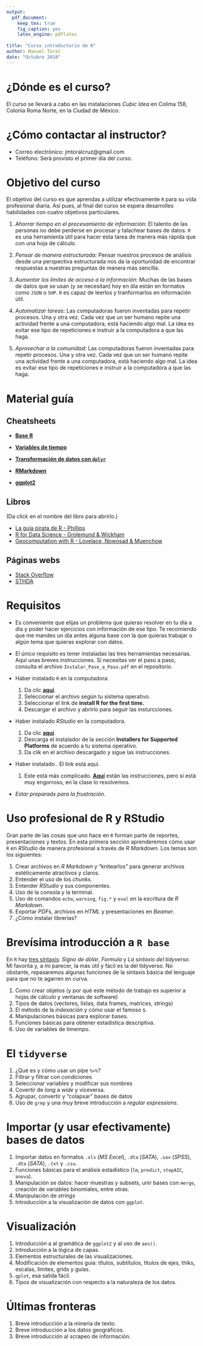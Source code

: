 ```yaml
---
output: 
  pdf_document:
    keep_tex: true
    fig_caption: yes
    latex_engine: pdflatex
    
title: "Curso introductorio de R"
author: Manuel Toral
date: "Octubre 2018"
---
```


# ¿Dónde es el curso?

El curso se llevará a cabo en las instalaciones *Cubic Idea* en Colima 158, Colonia Roma Norte, en la Ciudad de México.

# ¿Cómo contactar al instructor?

- Correo electrónico: jmtoralcruz@gmail.com
- Teléfono: Será provisto el primer día del curso.

# Objetivo del curso

El objetivo del curso es que aprendas a utilizar efectivamente `R` para su vida profesional diaria. Así pues, al final del curso se espera desarrolles habilidades con cuatro objetivos particulares.

1. *Ahorrar tiempo en el procesamiento de información:* El talento de las personas no debe perderse en procesar y talachear bases de datos. `R` es una herramienta útil para hacer esta tarea de manera más rápida que con una hoja de cálculo.

2. *Pensar de manera estructurada:* Pensar nuestros procesos de análisis desde una perspectiva estructurada nos da la oportunidad de encontrar respuestas a nuestras preguntas de manera más sencilla.

3. *Aumentar los límites de acceso a la información:* Muchas de las bases de datos que se usan (y se necesitan) hoy en día están en formatos como `JSON` o `SHP`. `R` es capaz de leerlos y tranformarlos en información útil.

4. *Automatizar tareas:* Las computadoras fueron inventadas para repetir procesos. Una y otra vez. Cada vez que un ser humano repite una actividad frente a una computadora, está haciendo algo mal. La idea es evitar ese tipo de repeticiones e instruir a la computadora a que las haga.

5. *Aprovechar a la comunidad:* Las computadoras fueron inventadas para repetir procesos. Una y otra vez. Cada vez que un ser humano repite una actividad frente a una computadora, está haciendo algo mal. La idea es evitar ese tipo de repeticiones e instruir a la computadora a que las haga.

# Material guía

## Cheatsheets

- [**Base R**](https://www.rstudio.com/wp-content/uploads/2016/10/r-cheat-sheet-3.pdf)

- [**Variables de tiempo**](https://github.com/rstudio/cheatsheets/raw/master/lubridate.pdf)

- [**Transformación de datos con `dplyr`**](https://github.com/rstudio/cheatsheets/raw/master/data-transformation.pdf)

- [**RMarkdown**](https://www.rstudio.com/wp-content/uploads/2015/03/rmarkdown-reference.pdf)

- [**ggplot2**](https://github.com/rstudio/cheatsheets/raw/master/data-visualization-2.1.pdf)






## Libros

(Da click en el nombre del libro para abrirlo.)

- [La guía pirata de R - Phillips](https://bookdown.org/ndphillips/YaRrr/)
- [R for Data Science - Grolemund & Wickham](http://r4ds.had.co.nz/)
- [Geocomputation with R - Lovelace, Nowosad & Muenchow](https://geocompr.robinlovelace.net/)



## Páginas webs

- [Stack Overflow](https://stackoverflow.com/)
- [STHDA](http://www.sthda.com/english/)


# Requisitos

- Es conveniente que elijas un problema que quieras resolver en tu día a día y poder hacer ejercicios con información de ese tipo. Te recomiendo que me mandes un día antes alguna base con la que quieras trabajar o algún tema que quieras explorar con datos.

- El único requisito es tener instaladas las tres herramientas necesarias. Aquí unas breves instrucciones. Si necesitas ver el paso a paso, consulta el archivo `Instalar_Paso_a_Paso.pdf` en el repositorio.

- Haber instalado `R` en la computadora. 
    1. Da clic [**aquí**](https://cran.itam.mx/).
    2. Seleccionar el archivo según tu sistema operativo.
    3. Seleccionar el link de **install R for the first time.**
    4. Descargar el archivo y abrirlo para seguir las insturcciones.
    
- Haber instalado *RStudio* en la computadora.
    1. Da clic [**aquí**](https://www.rstudio.com/products/rstudio/download/#download).
    2. Descarga el instalador de la sección **Installers for Supported Platforms** de acuerdo a tu sistema operativo.
    3. Da clik en el archivo descargado y sigue las instrucciones.
    
- Haber instalado \LaTeX. El link está aquí.
    1. Este está más complicado. [**Aquí**](https://www.latex-project.org/get/) están las instrucciones, pero sí está muy engorroso, en la clase lo resolvemos.
    
- *Estar preparadx para la frustración*.


#  Uso profesional de R y RStudio
Gran parte de las cosas que uno hace en `R` forman parte de reportes, presentaciones y textos. En esta primera sección aprenderemos cómo usar `R` en *RStudio* de manera profesional a través de *R Markdown*. Los temas son los siguientes:

1. Crear archivos en *R Markdown* y "knitearlos" para generar archivos estéticamente atractivos y claros.
2. Entender el uso de los *chunks*.
3. Entender *RStudio* y sus componentes.
4. Uso de la consola y la terminal.
5. Uso de comandos `echo`, `warning`, `fig.*` y `eval` en la escritura de *R Markdown*.
6. Exportar *PDF*s, archivos en *HTML* y presentaciones en *Beamer*.
7. ¿Cómo instalar librerías?


#  Brevísima introducción a `R base`
En `R` hay [tres sintaxis](http://www.science.smith.edu/~amcnamara/Syntax-cheatsheet.pdf): *Signo de dólar*, *Formula* y *La sintaxis del tidyverso*. Mi favorita y, a mi parecer, la más útil y fácil es la del tidyverso. No obstante, repasaremos algunas funciones de la sintaxis básica del lenguaje para que no te agarren en curva.

1. Como crear objetos (y por qué este método de trabajo es superior a hojas de cálculo y ventanas de software)
2. Tipos de datos (vectores, listas, data frames, matrices, strings)
3. El método de la *indexación* y cómo usar el famoso `$`.
4. Manipulaciones básicas para explorar bases.
5. Funciones básicas para obtener estadística descriptiva.
6. Uso de variables de timempo.

# El `tidyverse`
1. ¿Qué es y cómo usar un pipe `%>%`?
2. Filtrar y filtrar con condiciones
3. Seleccionar variables y modificar sus nombres
4. Covertir de *long* a *wide* y viceversa.
5. Agrupar, convertir y "colapsar" bases de datos
6. Uso de `grep` y una muy breve introducción a *regular expressions*.

# Importar (y usar efectivamente) bases de datos
1. Importar datos en formatos `.xls` (*MS Excel*), `.dta` (*SATA*), `.sav` (*SPSS*), `.dta` (*SATA*), `.txt` y `.csv`.
2. Funciones básicas para el análisis estadístico (`lm`, `predict`, `stepAIC`, `anova`).
3. Manipulación se datos: hacer muestras y subsets, unir bases con `merge`, creación de variables binomiales, entre otras.
4. Manipulación de *strings*
5. Introducción a la visualización de datos con `ggplot`.

# Visualización

1. Introducción a al gramática de `ggplot2` y al uso de `aes()`.
2. Introducción a la lógica de capas.
3. Elementos estructurales de las visualizaciones.
4. Modificación de elementos guía: títulos, subtítulos, títulos de ejes, thiks, escalas, límites, grids y guías.
6. `qplot`, esa salida fácil.
7. Tipos de visualización con respecto a la naturaleza de los datos.


# Últimas fronteras

1. Breve introducción a la minería de texto.
2. Breve introducción a los datos geográficos.
3. Breve introducción al scrapeo de información.



